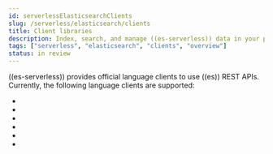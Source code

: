 ```yaml
---
id: serverlessElasticsearchClients
slug: /serverless/elasticsearch/clients
title: Client libraries
description: Index, search, and manage ((es-serverless)) data in your preferred language.
tags: ["serverless", "elasticsearch", "clients", "overview"]
status: in review
---
```


<DocBadge template="technical preview" />
((es-serverless)) provides official language clients to use ((es)) REST APIs.
Currently, the following language clients are supported:

- <DocLink id="serverlessElasticsearchGoGettingStarted" text="Go" />
- <DocLink id="serverlessElasticsearchJavaGettingStarted" text="Java" />
- <DocLink id="serverlessElasticsearchNodejsGettingStarted" text="Node.JS" />
- <DocLink id="serverlessElasticsearchPhpGettingStarted" text="PHP" />
- <DocLink id="serverlessElasticsearchPythonGettingStarted" text="Python" />
- <DocLink id="serverlessElasticsearchRubyGettingStarted" text="Ruby" />
